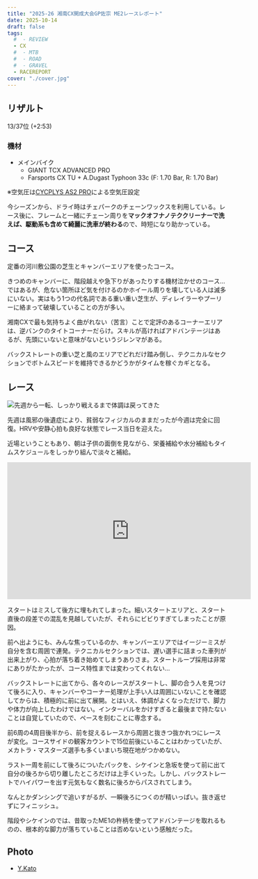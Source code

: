 ```yaml
---
title: "2025-26 湘南CX開成大会GP佐宗 ME2レースレポート"
date: 2025-10-14
draft: false
tags:
  #  - REVIEW
  - CX
  #  - MTB
  #  - ROAD
  #  - GRAVEL
  - RACEREPORT
cover: "./cover.jpg"
---
```


## リザルト

13/37位 (+2:53)

### 機材

- メインバイク
  - GIANT TCX ADVANCED PRO
  - Farsports CX TU + A.Dugast Typhoon 33c (F: 1.70 Bar, R: 1.70 Bar)

※空気圧は[CYCPLYS AS2 PRO](https://amzn.to/3XXh90k)による空気圧設定

<Amzn asin="B0CNPDJQYT" />

今シーズンから、ドライ時はチェパークのチェーンワックスを利用している。レース後に、フレームと一緒にチェーン周りを**マックオフナノテククリーナーで洗えば、駆動系も含めて綺麗に洗車が終わる**ので、時短になり助かっている。

<Amzn asin="B0C4NVS7TB" />

## コース

定番の河川敷公園の芝生とキャンバーエリアを使ったコース。

きつめのキャンバーに、階段越えや急下りがあったりする機材泣かせのコース…ではあるが、危ない箇所ほど気を付けるのかホイール周りを壊している人は滅多にいない。実はもう1つの代名詞である重い重い芝生が、ディレイラーやプーリーに絡まって破壊していることの方が多い。

湘南CXで最も気持ちよく曲がれない（苦言）ことで定評のあるコーナーエリアは、逆バンクのタイトコーナーだらけ。スキルが高ければアドバンテージはあるが、先頭にいないと意味がないというジレンマがある。

バックストレートの重い芝と風のエリアでどれだけ踏み倒し、テクニカルなセクションでボトムスピードを維持できるかどうかがタイムを稼ぐカギとなる。

## レース

![先週から一転、しっかり戦えるまで体調は戻ってきた](./cover.jpg)

先週は風邪の後遺症により、貧弱なフィジカルのままだったが今週は完全に回復。HRVや安静心拍も良好な状態でレース当日を迎えた。

近場ということもあり、朝は子供の面倒を見ながら、栄養補給や水分補給もタイムスケジュールをしっかり組んで淡々と補給。

<iframe width="560" height="315" src="https://www.youtube.com/embed/F-LEMCrVNMU?si=0ceiLtosqIeRqvI-" title="YouTube video player" frameborder="0" allow="accelerometer; autoplay; clipboard-write; encrypted-media; gyroscope; picture-in-picture; web-share" referrerpolicy="strict-origin-when-cross-origin" allowfullscreen></iframe>

スタートはミスして後方に埋もれてしまった。細いスタートエリアと、スタート直後の段差での混乱を見越していたが、それらにビビりすぎてしまったことが原因。

前へ出ようにも、みんな焦っているのか、キャンバーエリアではイージーミスが自分を含む周囲で連発。テクニカルセクションでは、遅い選手に詰まった車列が出来上がり、心拍が落ち着き始めてしまうありさま。スタートループ採用は非常にありがたかったが、コース特性までは変わってくれない…

バックストレートに出てから、各々のレースがスタートし、脚の合う人を見つけて後ろに入り、キャンバーやコーナー処理が上手い人は周囲にいないことを確認してからは、積極的に前に出て展開。とはいえ、体調がよくなっただけで、脚力や体力が向上したわけではない。インターバルをかけすぎると最後まで持たないことは自覚していたので、ペースを刻むことに専念する。

前6周の4周目後半から、前を捉えるレースから周囲と抜きつ抜かれつにレースが変化。コースサイドの観客カウントで15位前後にいることはわかっていたが、メカトラ・マスターズ選手も多くいまいち現在地がつかめない。

ラスト一周を前にして後ろについたパックを、シケインと急坂を使って前に出て自分の後ろから切り離したところだけは上手くいった。しかし、バックストレートでハイパワーを出す元気もなく数名に後ろからパスされてしまう。

なんとかダンシングで追いすがるが、一瞬後ろにつくのが精いっぱい。抜き返せずにフィニッシュ。

階段やシケインのでは、昔取ったME1の杵柄を使ってアドバンテージを取れるものの、根本的な脚力が落ちていることは否めないという感触だった。

## Photo

- [Y.Kato](https://x.com/kaytoyoshitaka)
